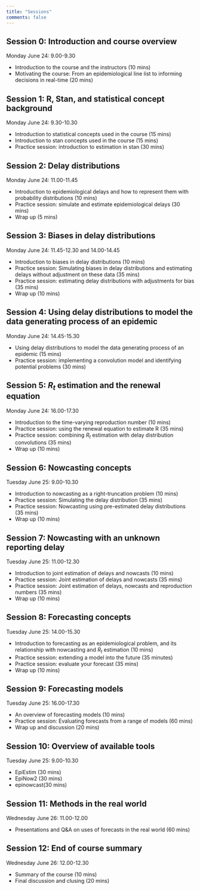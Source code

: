 ```yaml
---
title: "Sessions"
comments: false
---
```


## Session 0: Introduction and course overview

Monday June 24: 9.00-9.30

- Introduction to the course and the instructors (10 mins)
- Motivating the course: From an epidemiological line list to informing decisions in real-time (20 mins)

## Session 1: R, Stan, and statistical concept background

Monday June 24: 9.30-10.30

- Introduction to statistical concepts used in the course (15 mins)
- Introduction to stan concepts used in the course (15 mins)
- Practice session: introduction to estimation in stan (30 mins)

## Session 2: Delay distributions

Monday June 24: 11.00-11.45

- Introduction to epidemiological delays and how to represent them with probability distributions (10 mins)
- Practice session: simulate and estimate epidemiological delays (30 mins)
- Wrap up (5 mins)

## Session 3: Biases in delay distributions

Monday June 24: 11.45-12.30 and 14.00-14.45

- Introduction to biases in delay distributions (10 mins)
- Practice session: Simulating biases in delay distributions and estimating delays without adjustment on these data (35 mins)
- Practice session: estimating delay distributions with adjustments for bias (35 mins)
- Wrap up (10 mins)

## Session 4: Using delay distributions to model the data generating process of an epidemic

Monday June 24: 14.45-15.30

- Using delay distributions to model the data generating process of an epidemic (15 mins)
- Practice session: implementing a convolution model and identifying potential problems (30 mins)

## Session 5: $R_t$ estimation and the renewal equation

Monday June 24: 16.00-17.30

- Introduction to the time-varying reproduction number (10 mins)
- Practice session: using the renewal equation to estimate R (35 mins)
- Practice session: combining $R_t$ estimation with delay distribution convolutions (35 mins)
- Wrap up (10 mins)

## Session 6: Nowcasting concepts

Tuesday June 25: 9.00-10.30

- Introduction to nowcasting as a right-truncation problem (10 mins)
- Practice session: Simulating the delay distribution (35 mins)
- Practice session: Nowcasting using pre-estimated delay distributions (35 mins)
- Wrap up (10 mins)

## Session 7: Nowcasting with an unknown reporting delay

Tuesday June 25: 11.00-12.30

- Introduction to joint estimation of delays and nowcasts (10 mins)
- Practice session: Joint estimation of delays and nowcasts (35 mins)
- Practice session: Joint estimation of delays, nowcasts and reproduction numbers (35 mins)
- Wrap up (10 mins)

## Session 8: Forecasting concepts

Tuesday June 25: 14.00-15.30

- Introduction to forecasting as an epidemiological problem, and its relationship with nowcasting and $R_t$ estimation (10 mins)
- Practice session: extending a model into the future (35 minutes)
- Practice session: evaluate your forecast (35 mins)
- Wrap up (10 mins)

## Session 9: Forecasting models

Tuesday June 25: 16.00-17.30

- An overview of forecasting models (10 mins)
- Practice session: Evaluating forecasts from a range of models (60 mins)
- Wrap up and discussion (20 mins)

## Session 10: Overview of available tools

Tuesday June 25: 9.00-10.30

- EpiEstim (30 mins)
- EpiNow2 (30 mins)
- epinowcast(30 mins)

## Session 11: Methods in the real world

Wednesday June 26: 11.00-12.00

- Presentations and Q&A on uses of forecasts in the real world (60 mins)

## Session 12: End of course summary

Wednesday June 26: 12.00-12.30

- Summary of the course (10 mins)
- Final discussion and clusing (20 mins)

